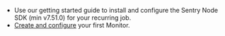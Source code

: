 - Use our <PlatformLink to="/">getting started</PlatformLink> guide to install and configure the Sentry Node SDK (min v7.51.0) for your recurring job.
- [Create and configure](https://sentry.io/crons/create/) your first Monitor.
